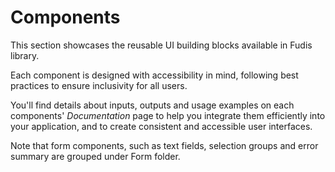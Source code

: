 
<Meta title="Components/Introduction" />

# Components

This section showcases the reusable UI building blocks available in Fudis library.

Each component is designed with accessibility in mind, following best practices to ensure inclusivity for all users.

You'll find details about inputs, outputs and usage examples on each components' _Documentation_ page to help you integrate them efficiently into your application, and to create consistent and accessible user interfaces.

Note that form components, such as text fields, selection groups and error summary are grouped under Form folder.
